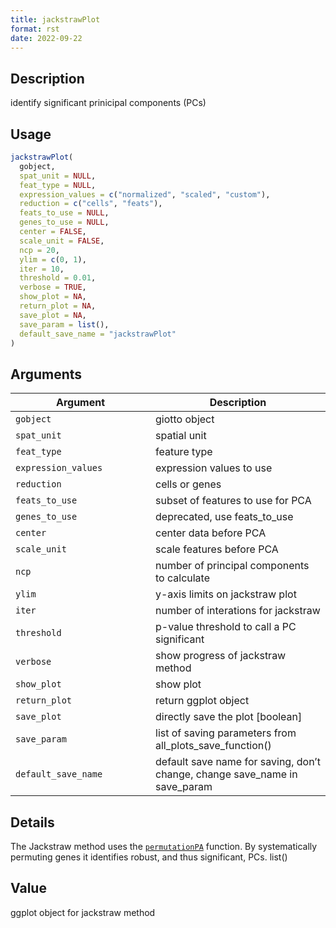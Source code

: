 ```yaml
--- 
title: jackstrawPlot 
format: rst 
date: 2022-09-22 
--- 
```


## Description

identify significant prinicipal components (PCs)


## Usage

```r
jackstrawPlot(
  gobject,
  spat_unit = NULL,
  feat_type = NULL,
  expression_values = c("normalized", "scaled", "custom"),
  reduction = c("cells", "feats"),
  feats_to_use = NULL,
  genes_to_use = NULL,
  center = FALSE,
  scale_unit = FALSE,
  ncp = 20,
  ylim = c(0, 1),
  iter = 10,
  threshold = 0.01,
  verbose = TRUE,
  show_plot = NA,
  return_plot = NA,
  save_plot = NA,
  save_param = list(),
  default_save_name = "jackstrawPlot"
)
```


## Arguments

Argument      |Description
------------- |----------------
`gobject`     |     giotto object
`spat_unit`     |     spatial unit
`feat_type`     |     feature type
`expression_values`     |     expression values to use
`reduction`     |     cells or genes
`feats_to_use`     |     subset of features to use for PCA
`genes_to_use`     |     deprecated, use feats_to_use
`center`     |     center data before PCA
`scale_unit`     |     scale features before PCA
`ncp`     |     number of principal components to calculate
`ylim`     |     y-axis limits on jackstraw plot
`iter`     |     number of interations for jackstraw
`threshold`     |     p-value threshold to call a PC significant
`verbose`     |     show progress of jackstraw method
`show_plot`     |     show plot
`return_plot`     |     return ggplot object
`save_plot`     |     directly save the plot [boolean]
`save_param`     |     list of saving parameters from all_plots_save_function()
`default_save_name`     |     default save name for saving, don't change, change save_name in save_param


## Details

The Jackstraw method uses the [`permutationPA`](#permutationpa) function. By
 systematically permuting genes it identifies robust, and thus significant, PCs.
  list()


## Value

ggplot object for jackstraw method


